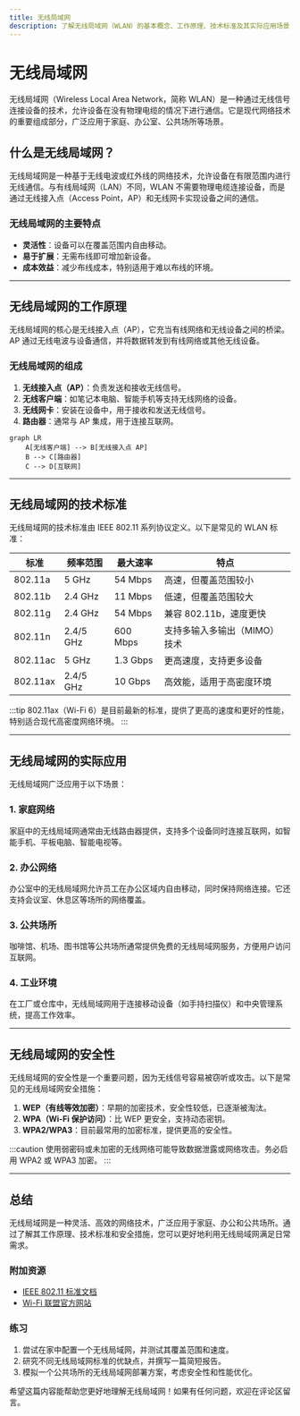 ```yaml
---
title: 无线局域网
description: 了解无线局域网（WLAN）的基本概念、工作原理、技术标准及其实际应用场景，适合初学者学习。
---
```


# 无线局域网

无线局域网（Wireless Local Area Network，简称 WLAN）是一种通过无线信号连接设备的技术，允许设备在没有物理电缆的情况下进行通信。它是现代网络技术的重要组成部分，广泛应用于家庭、办公室、公共场所等场景。

## 什么是无线局域网？

无线局域网是一种基于无线电波或红外线的网络技术，允许设备在有限范围内进行无线通信。与有线局域网（LAN）不同，WLAN 不需要物理电缆连接设备，而是通过无线接入点（Access Point，AP）和无线网卡实现设备之间的通信。

### 无线局域网的主要特点
- **灵活性**：设备可以在覆盖范围内自由移动。
- **易于扩展**：无需布线即可增加新设备。
- **成本效益**：减少布线成本，特别适用于难以布线的环境。

---

## 无线局域网的工作原理

无线局域网的核心是无线接入点（AP），它充当有线网络和无线设备之间的桥梁。AP 通过无线电波与设备通信，并将数据转发到有线网络或其他无线设备。

### 无线局域网的组成
1. **无线接入点（AP）**：负责发送和接收无线信号。
2. **无线客户端**：如笔记本电脑、智能手机等支持无线网络的设备。
3. **无线网卡**：安装在设备中，用于接收和发送无线信号。
4. **路由器**：通常与 AP 集成，用于连接互联网。

```mermaid
graph LR
    A[无线客户端] --> B[无线接入点 AP]
    B --> C[路由器]
    C --> D[互联网]
```

---

## 无线局域网的技术标准

无线局域网的技术标准由 IEEE 802.11 系列协议定义。以下是常见的 WLAN 标准：

| 标准       | 频率范围   | 最大速率 | 特点                         |
|------------|------------|----------|------------------------------|
| 802.11a    | 5 GHz      | 54 Mbps  | 高速，但覆盖范围较小         |
| 802.11b    | 2.4 GHz    | 11 Mbps  | 低速，但覆盖范围较大         |
| 802.11g    | 2.4 GHz    | 54 Mbps  | 兼容 802.11b，速度更快       |
| 802.11n    | 2.4/5 GHz  | 600 Mbps | 支持多输入多输出（MIMO）技术 |
| 802.11ac   | 5 GHz      | 1.3 Gbps | 更高速度，支持更多设备       |
| 802.11ax   | 2.4/5 GHz  | 10 Gbps  | 高效能，适用于高密度环境     |

:::tip
802.11ax（Wi-Fi 6）是目前最新的标准，提供了更高的速度和更好的性能，特别适合现代高密度网络环境。
:::

---

## 无线局域网的实际应用

无线局域网广泛应用于以下场景：

### 1. 家庭网络
家庭中的无线局域网通常由无线路由器提供，支持多个设备同时连接互联网，如智能手机、平板电脑、智能电视等。

### 2. 办公网络
办公室中的无线局域网允许员工在办公区域内自由移动，同时保持网络连接。它还支持会议室、休息区等场所的网络覆盖。

### 3. 公共场所
咖啡馆、机场、图书馆等公共场所通常提供免费的无线局域网服务，方便用户访问互联网。

### 4. 工业环境
在工厂或仓库中，无线局域网用于连接移动设备（如手持扫描仪）和中央管理系统，提高工作效率。

---

## 无线局域网的安全性

无线局域网的安全性是一个重要问题，因为无线信号容易被窃听或攻击。以下是常见的无线局域网安全措施：

1. **WEP（有线等效加密）**：早期的加密技术，安全性较低，已逐渐被淘汰。
2. **WPA（Wi-Fi 保护访问）**：比 WEP 更安全，支持动态密钥。
3. **WPA2/WPA3**：目前最常用的加密标准，提供更高的安全性。

:::caution
使用弱密码或未加密的无线网络可能导致数据泄露或网络攻击。务必启用 WPA2 或 WPA3 加密。
:::

---

## 总结

无线局域网是一种灵活、高效的网络技术，广泛应用于家庭、办公和公共场所。通过了解其工作原理、技术标准和安全措施，您可以更好地利用无线局域网满足日常需求。

### 附加资源
- [IEEE 802.11 标准文档](https://www.ieee.org)
- [Wi-Fi 联盟官方网站](https://www.wi-fi.org)

### 练习
1. 尝试在家中配置一个无线局域网，并测试其覆盖范围和速度。
2. 研究不同无线局域网标准的优缺点，并撰写一篇简短报告。
3. 模拟一个公共场所的无线局域网部署方案，考虑安全性和性能优化。

希望这篇内容能帮助您更好地理解无线局域网！如果有任何问题，欢迎在评论区留言。